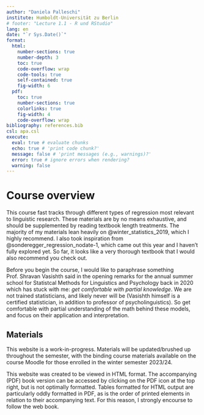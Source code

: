 ```yaml
---
author: "Daniela Palleschi"
institute: Humboldt-Universität zu Berlin
# footer: "Lecture 1.1 - R und RStudio"
lang: en
date: "`r Sys.Date()`"
format:
  html:
    number-sections: true
    number-depth: 3
    toc: true
    code-overflow: wrap
    code-tools: true
    self-contained: true
    fig-width: 6
  pdf:
    toc: true
    number-sections: true
    colorlinks: true
    fig-width: 4
    code-overflow: wrap
bibliography: references.bib
csl: apa.csl
execute: 
  eval: true # evaluate chunks
  echo: true # 'print code chunk?'
  message: false # 'print messages (e.g., warnings)?'
  error: true # ignore errors when rendering?
  warning: false
---
```


# Course overview {.unnumbered}

This course fast tracks through different types of regression most relevant to linguistic research. These materials are by no means exhaustive, and should be supplemented by reading textbook length treatments. The majority of my materials lean heavily on @winter_statistics_2019, which I highly recommend. I also took inspiration from @sonderegger_regression_nodate-1, which came out this year and I haven't fully explored yet. So far, it looks like a very thorough textbook that I would also recommend you check out.

Before you begin the course, I would like to paraphrase something Prof. Shravan Vasishth said in the opening remarks for the annual summer school for Statistcal Methods for Linguistics and Psychology back in 2020 which has stuck with me: *get comfortable with partial knowledge*. We are not trained statisticians, and likely never will be (Vasishth himself is a certified statistician, in addition to professor of psycholinguistics). So get comfortable with partial understanding of the math behind these models, and focus on their application and interpretation.

## Materials

This website is a work-in-progress. Materials will be updated/brushed up throughout the semester, with the binding course materials available on the course Moodle for those enrolled in the winter semester 2023/24.

This website was created to be viewed in HTML format. The accompanying (PDF) book version can be accessed by clicking on the PDF icon at the top right, but is not optimally formatted. Tables formatted for HTML output are particularly oddly formatted in PDF, as is the order of printed elements in relation to their accompanying text. For this reason, I strongly encourse to follow the web book.


